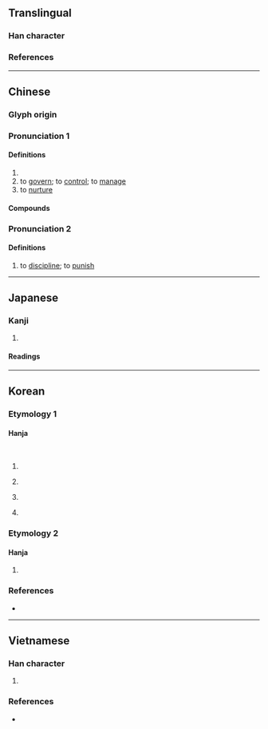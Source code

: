 {{also|义|父|ㄨ|Appendix:Variations of "x"}}
{{character info}}
==Translingual==

===Han character===
{{Han char|rn=4|rad=丿|as=01|sn=2|four=40000|canj=K,XK|ids=⿻丿㇏}}

===References===
{{Han ref|kx=0081.100|dkj=00111|dj=0165.010|hdz=10031.030|uh=4E42}}

----

==Chinese==
{{zh-forms}}

===Glyph origin===
{{Han etym}}
{{liushu|p}}

===Pronunciation 1===
{{zh-pron
|m=yì
|c=ngaai6
|mn=
|mc=y
|oc=y
|cat=v
}}
{{attention|nan|needs to be assigned to Pronunciation: mn=gāi/ngāi}}

====Definitions====
{{zh-hanzi}}

# {{zh-original|刈|to [[weed]]; to [[mow]]}}
# to [[govern]]; to [[control]]; to [[manage]]
# to [[nurture]]

====Compounds====
{{zh-der|俾乂|俊乂|乂安}}

===Pronunciation 2===
{{zh-pron
|m=ài
|c=ngaai6
|cat=v
}}

====Definitions====
{{zh-hanzi}}

# to [[discipline]]; to [[punish]]

----

==Japanese==

===Kanji===
{{ja-kanji|grade=|rs=丿01}}

# {{rfdef|ja|sort=丿01}}

====Readings====
{{ja-readings
|goon=げ
|kanon=がい
|kun=か-る, おさ-める<をさ-める, おさ-まる<をさ-まる, やしな-う<やしな-ふ, さび-し.い, こ-らす
}}

----

==Korean==

===Etymology 1===

====Hanja====
{{ko-hanja|베다|벨|예}}<br>
{{ko-hanja|다스리다|다스릴|예}}

# {{lb|ko|obsolete}} {{hanja form of|예|to [[weed]]; to [[mow]]}}
# {{lb|ko|obsolete}} {{alt form|ko|刈||{{hanja form of|예|to [[weed]]; to [[mow]]}}}}
# {{lb|ko|obsolete}} {{hanja form of|예|to [[govern]]; to [[control]]; to [[manage]]}}
# {{lb|ko|obsolete}} {{alt form|ko|艾||{{hanja form of|예|to [[govern]]; to [[control]]; to [[manage]]}}}}

===Etymology 2===

====Hanja====
{{ko-hanja|징계하다|징계할|애}}

# {{lb|ko|obsolete}} {{hanja form of|애|to [[discipline]]; to [[punish]]}}

===References===
* {{Hanja ref|nav=9854}}

----

==Vietnamese==

===Han character===
{{vi-readings|rs=丿01|reading=nghệ, ngải}}

# {{rfdef|vi|sort=丿01}}

===References===
* {{R:WinVNKey:Lê Sơn Thanh}}

{{cln|vi|Han tu}}